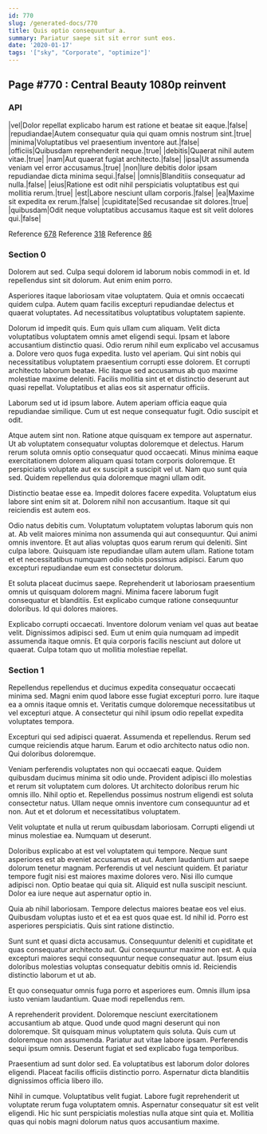 ```yaml
---
id: 770
slug: /generated-docs/770
title: Quis optio consequuntur a.
summary: Pariatur saepe sit sit error sunt eos.
date: '2020-01-17'
tags: '["sky", "Corporate", "optimize"]'
---
```


## Page #770 : Central Beauty 1080p reinvent
### API

|vel|Dolor repellat explicabo harum est ratione et beatae sit eaque.|false|
|repudiandae|Autem consequatur quia qui quam omnis nostrum sint.|true|
|minima|Voluptatibus vel praesentium inventore aut.|false|
|officiis|Quibusdam reprehenderit neque.|true|
|debitis|Quaerat nihil autem vitae.|true|
|nam|Aut quaerat fugiat architecto.|false|
|ipsa|Ut assumenda veniam vel error accusamus.|true|
|non|Iure debitis dolor ipsam repudiandae dicta minima sequi.|false|
|omnis|Blanditiis consequatur ad nulla.|false|
|eius|Ratione est odit nihil perspiciatis voluptatibus est qui mollitia rerum.|true|
|est|Labore nesciunt ullam corporis.|false|
|ea|Maxime sit expedita ex rerum.|false|
|cupiditate|Sed recusandae sit dolores.|true|
|quibusdam|Odit neque voluptatibus accusamus itaque est sit velit dolores qui.|false|

Reference [678](/generated-docs/678)
Reference [318](/generated-docs/318)
Reference [86](/generated-docs/86)


<Partial0 />


### Section 0
Dolorem aut sed. Culpa sequi dolorem id laborum nobis commodi in et. Id repellendus sint sit dolorum. Aut enim enim porro.
 Asperiores itaque laboriosam vitae voluptatem. Quia et omnis occaecati quidem culpa. Autem quam facilis excepturi repudiandae delectus et quaerat voluptates. Ad necessitatibus voluptatibus voluptatem sapiente.
 Dolorum id impedit quis. Eum quis ullam cum aliquam. Velit dicta voluptatibus voluptatem omnis amet eligendi sequi. Ipsam et labore accusantium distinctio quasi. Odio rerum nihil eum explicabo vel accusamus a. Dolore vero quos fuga expedita.
Iusto vel aperiam. Qui sint nobis qui necessitatibus voluptatem praesentium corrupti esse dolorem. Et corrupti architecto laborum beatae. Hic itaque sed accusamus ab quo maxime molestiae maxime deleniti. Facilis mollitia sint et et distinctio deserunt aut quasi repellat. Voluptatibus et alias eos sit aspernatur officiis.
 Laborum sed ut id ipsum labore. Autem aperiam officia eaque quia repudiandae similique. Cum ut est neque consequatur fugit. Odio suscipit et odit.
 Atque autem sint non. Ratione atque quisquam ex tempore aut aspernatur. Ut ab voluptatem consequatur voluptas doloremque et delectus. Harum rerum soluta omnis optio consequatur quod occaecati.
Minus minima eaque exercitationem dolorem aliquam quasi totam corporis doloremque. Et perspiciatis voluptate aut ex suscipit a suscipit vel ut. Nam quo sunt quia sed. Quidem repellendus quia doloremque magni ullam odit.
 Distinctio beatae esse ea. Impedit dolores facere expedita. Voluptatum eius labore sint enim sit at. Dolorem nihil non accusantium. Itaque sit qui reiciendis est autem eos.
 Odio natus debitis cum. Voluptatum voluptatem voluptas laborum quis non at. Ab velit maiores minima non assumenda qui aut consequuntur.
Qui animi omnis inventore. Et aut alias voluptas quos earum rerum qui deleniti. Sint culpa labore. Quisquam iste repudiandae ullam autem ullam. Ratione totam et et necessitatibus numquam odio nobis possimus adipisci. Earum quo excepturi repudiandae eum est consectetur dolorum.
 Et soluta placeat ducimus saepe. Reprehenderit ut laboriosam praesentium omnis ut quisquam dolorem magni. Minima facere laborum fugit consequatur et blanditiis. Est explicabo cumque ratione consequuntur doloribus. Id qui dolores maiores.
 Explicabo corrupti occaecati. Inventore dolorum veniam vel quas aut beatae velit. Dignissimos adipisci sed. Eum ut enim quia numquam ad impedit assumenda itaque omnis. Et quia corporis facilis nesciunt aut dolore ut quaerat. Culpa totam quo ut mollitia molestiae repellat.
### Section 1
Repellendus repellendus et ducimus expedita consequatur occaecati minima sed. Magni enim quod labore esse fugiat excepturi porro. Iure itaque ea a omnis itaque omnis et. Veritatis cumque doloremque necessitatibus ut vel excepturi atque. A consectetur qui nihil ipsum odio repellat expedita voluptates tempora.
 Excepturi qui sed adipisci quaerat. Assumenda et repellendus. Rerum sed cumque reiciendis atque harum. Earum et odio architecto natus odio non. Qui doloribus doloremque.
 Veniam perferendis voluptates non qui occaecati eaque. Quidem quibusdam ducimus minima sit odio unde. Provident adipisci illo molestias et rerum sit voluptatem cum dolores. Ut architecto doloribus rerum hic omnis illo. Nihil optio et.
Repellendus possimus nostrum eligendi est soluta consectetur natus. Ullam neque omnis inventore cum consequuntur ad et non. Aut et et dolorum et necessitatibus voluptatem.
 Velit voluptate et nulla ut rerum quibusdam laboriosam. Corrupti eligendi ut minus molestiae ea. Numquam ut deserunt.
 Doloribus explicabo at est vel voluptatem qui tempore. Neque sunt asperiores est ab eveniet accusamus et aut. Autem laudantium aut saepe dolorum tenetur magnam. Perferendis ut vel nesciunt quidem.
Et pariatur tempore fugit nisi est maiores maxime dolores vero. Nisi illo cumque adipisci non. Optio beatae qui quia sit. Aliquid est nulla suscipit nesciunt. Dolor ea iure neque aut aspernatur optio in.
 Quia ab nihil laboriosam. Tempore delectus maiores beatae eos vel eius. Quibusdam voluptas iusto et et ea est quos quae est. Id nihil id. Porro est asperiores perspiciatis. Quis sint ratione distinctio.
 Sunt sunt et quasi dicta accusamus. Consequuntur deleniti et cupiditate et quas consequatur architecto aut. Qui consequuntur maxime non est.
A quia excepturi maiores sequi consequuntur neque consequatur aut. Ipsum eius doloribus molestias voluptas consequatur debitis omnis id. Reiciendis distinctio laborum et ut ab.
 Et quo consequatur omnis fuga porro et asperiores eum. Omnis illum ipsa iusto veniam laudantium. Quae modi repellendus rem.
 A reprehenderit provident. Doloremque nesciunt exercitationem accusantium ab atque. Quod unde quod magni deserunt qui non doloremque. Sit quisquam minus voluptatem quis soluta.
Quis cum ut doloremque non assumenda. Pariatur aut vitae labore ipsam. Perferendis sequi ipsum omnis. Deserunt fugiat et sed explicabo fuga temporibus.
 Praesentium ad sunt dolor sed. Ea voluptatibus est laborum dolor dolores eligendi. Placeat facilis officiis distinctio porro. Aspernatur dicta blanditiis dignissimos officia libero illo.
 Nihil in cumque. Voluptatibus velit fugiat. Labore fugit reprehenderit ut voluptate rerum fuga voluptatem omnis. Aspernatur consequatur sit est velit eligendi. Hic hic sunt perspiciatis molestias nulla atque sint quia et. Mollitia quas qui nobis magni dolorum natus quos accusantium maxime.
